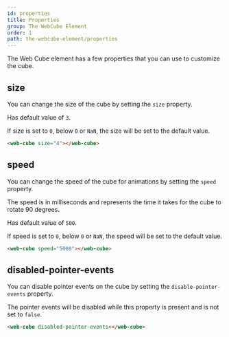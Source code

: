 ```yaml
---
id: properties
title: Properties
group: The WebCube Element
order: 1
path: the-webcube-element/properties
---
```



The Web Cube element has a few properties that you can use to customize the cube.

## size

You can change the size of the cube by setting the `size` property.

Has default value of `3`.

If size is set to `0`, below `0` or `NaN`, the size will be set to the default value.

```html title="index.html"
<web-cube size="4"></web-cube>
```

<div class="rounded-lg overflow-hidden bg-slate-300 dark:bg-slate-700 my-8">
    <WebCube size={4} />
</div>

## speed

You can change the speed of the cube for animations by setting the `speed` property.

The speed is in milliseconds and represents the time it takes for the cube to rotate 90 degrees.

Has default value of `500`.

If speed is set to `0`, below `0` or `NaN`, the speed will be set to the default value.

```html title="index.html"
<web-cube speed="5000"></web-cube>
```

<div class="rounded-lg overflow-hidden bg-slate-300 dark:bg-slate-700 my-8">
    <WebCube size={2} speed={5000} />
</div>

## disabled-pointer-events

You can disable pointer events on the cube by setting the `disable-pointer-events` property.

The pointer events will be disabled while this property is present and is not set to `false`.

```html title="index.html"
<web-cube disabled-pointer-events></web-cube>
```

<div class="rounded-lg overflow-hidden bg-slate-300 dark:bg-slate-700 my-8">
    <WebCube disabledPointerEvents size={2} />
</div>


